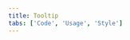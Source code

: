 ```yaml
---
title: Tooltip
tabs: ['Code', 'Usage', 'Style']
---
```


<ComponentCode
    name="Tooltip"
    component="tooltip" 
    variation="tooltip"
    hasReactVersion
    >
</ComponentCode>
<ComponentCode
    name="Icon tooltip"
    component="tooltip" 
    variation="tooltip--icon"
    hasReactVersion
    >
</ComponentCode>
<ComponentCode
    name="Definition tooltip"
    component="tooltip" 
    variation="tooltip--icon"
    hasReactVersion
    >
</ComponentCode>

<ComponentDocs component="tooltip"  />
